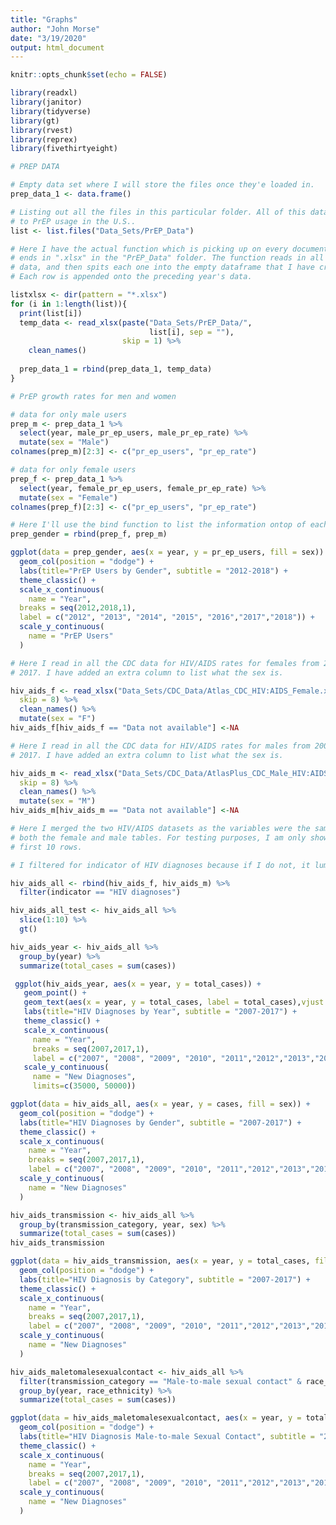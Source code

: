 ```yaml
---
title: "Graphs"
author: "John Morse"
date: "3/19/2020"
output: html_document
---
```


```r
knitr::opts_chunk$set(echo = FALSE)
```

```r
library(readxl)
library(janitor)
library(tidyverse)
library(gt)
library(rvest)
library(reprex)
library(fivethirtyeight)
```

```r
# PREP DATA

# Empty data set where I will store the files once they'e loaded in.
prep_data_1 <- data.frame()

# Listing out all the files in this particular folder. All of this data relates
# to PrEP usage in the U.S..
list <- list.files("Data_Sets/PrEP_Data")

# Here I have the actual function which is picking up on every document that
# ends in ".xlsx" in the "PrEP_Data" folder. The function reads in all of the
# data, and then spits each one into the empty dataframe that I have created.
# Each row is appended onto the preceding year's data.

listxlsx <- dir(pattern = "*.xlsx")
for (i in 1:length(list)){
  print(list[i])
  temp_data <- read_xlsx(paste("Data_Sets/PrEP_Data/",
                               list[i], sep = ""),
                         skip = 1) %>% 
    clean_names()
  
  prep_data_1 = rbind(prep_data_1, temp_data)
}
```


```r
# PrEP growth rates for men and women

# data for only male users
prep_m <- prep_data_1 %>% 
  select(year, male_pr_ep_users, male_pr_ep_rate) %>%
  mutate(sex = "Male")
colnames(prep_m)[2:3] <- c("pr_ep_users", "pr_ep_rate")

# data for only female users
prep_f <- prep_data_1 %>% 
  select(year, female_pr_ep_users, female_pr_ep_rate) %>% 
  mutate(sex = "Female")
colnames(prep_f)[2:3] <- c("pr_ep_users", "pr_ep_rate")

# Here I'll use the bind function to list the information ontop of eachother,
prep_gender = rbind(prep_f, prep_m)

ggplot(data = prep_gender, aes(x = year, y = pr_ep_users, fill = sex)) +
  geom_col(position = "dodge") +
  labs(title="PrEP Users by Gender", subtitle = "2012-2018") +
  theme_classic() +
  scale_x_continuous(
    name = "Year",
  breaks = seq(2012,2018,1),
  label = c("2012", "2013", "2014", "2015", "2016","2017","2018")) +
  scale_y_continuous(
    name = "PrEP Users"
  )
```

```r
# Here I read in all the CDC data for HIV/AIDS rates for females from 2008 to
# 2017. I have added an extra column to list what the sex is.

hiv_aids_f <- read_xlsx("Data_Sets/CDC_Data/Atlas_CDC_HIV:AIDS_Female.xlsx",
  skip = 8) %>% 
  clean_names() %>% 
  mutate(sex = "F")
hiv_aids_f[hiv_aids_f == "Data not available"] <-NA

# Here I read in all the CDC data for HIV/AIDS rates for males from 2008 to
# 2017. I have added an extra column to list what the sex is.

hiv_aids_m <- read_xlsx("Data_Sets/CDC_Data/AtlasPlus_CDC_Male_HIV:AIDS.xlsx",
  skip = 8) %>% 
  clean_names() %>% 
  mutate(sex = "M")
hiv_aids_m[hiv_aids_m == "Data not available"] <-NA

# Here I merged the two HIV/AIDS datasets as the variables were the same for
# both the female and male tables. For testing purposes, I am only showing the
# first 10 rows.

# I filtered for indicator of HIV diagnoses because if I do not, it lumps prevelance and diagnoses together in a way that is misleading for the information I want to communicate.

hiv_aids_all <- rbind(hiv_aids_f, hiv_aids_m) %>% 
  filter(indicator == "HIV diagnoses")

hiv_aids_all_test <- hiv_aids_all %>%
  slice(1:10) %>% 
  gt()

```


```r

hiv_aids_year <- hiv_aids_all %>% 
  group_by(year) %>%
  summarize(total_cases = sum(cases))

 ggplot(hiv_aids_year, aes(x = year, y = total_cases)) +
   geom_point() +
   geom_text(aes(x = year, y = total_cases, label = total_cases),vjust = -1, nudge_y = .5) +
   labs(title="HIV Diagnoses by Year", subtitle = "2007-2017") +
   theme_classic() +
   scale_x_continuous(
     name = "Year",
     breaks = seq(2007,2017,1),
     label = c("2007", "2008", "2009", "2010", "2011","2012","2013","2014","2015","2016","2017")) +
   scale_y_continuous(
     name = "New Diagnoses",
     limits=c(35000, 50000))

```

```r

ggplot(data = hiv_aids_all, aes(x = year, y = cases, fill = sex)) +
  geom_col(position = "dodge") +
  labs(title="HIV Diagnoses by Gender", subtitle = "2007-2017") +
  theme_classic() +
  scale_x_continuous(
    name = "Year",
    breaks = seq(2007,2017,1),
    label = c("2007", "2008", "2009", "2010", "2011","2012","2013","2014","2015","2016","2017")) +
  scale_y_continuous(
    name = "New Diagnoses"
  )

```

```r
hiv_aids_transmission <- hiv_aids_all %>% 
  group_by(transmission_category, year, sex) %>%
  summarize(total_cases = sum(cases))
hiv_aids_transmission
```

```r
ggplot(data = hiv_aids_transmission, aes(x = year, y = total_cases, fill = transmission_category)) +
  geom_col(position = "dodge") +
  labs(title="HIV Diagnosis by Category", subtitle = "2007-2017") +
  theme_classic() +
  scale_x_continuous(
    name = "Year",
    breaks = seq(2007,2017,1),
    label = c("2007", "2008", "2009", "2010", "2011","2012","2013","2014","2015","2016","2017")) +
  scale_y_continuous(
    name = "New Diagnoses"
  )

```

```r

hiv_aids_maletomalesexualcontact <- hiv_aids_all %>% 
  filter(transmission_category == "Male-to-male sexual contact" & race_ethnicity %in% c("Black/African American", "White", "Hispanic/Latino")) %>%
  group_by(year, race_ethnicity) %>%
  summarize(total_cases = sum(cases))

ggplot(data = hiv_aids_maletomalesexualcontact, aes(x = year, y = total_cases, fill = race_ethnicity)) +
  geom_col(position = "dodge") +
  labs(title="HIV Diagnosis Male-to-male Sexual Contact", subtitle = "2007-2017") +
  theme_classic() +
  scale_x_continuous(
    name = "Year",
    breaks = seq(2007,2017,1),
    label = c("2007", "2008", "2009", "2010", "2011","2012","2013","2014","2015","2016","2017")) +
  scale_y_continuous(
    name = "New Diagnoses"
  )

```

